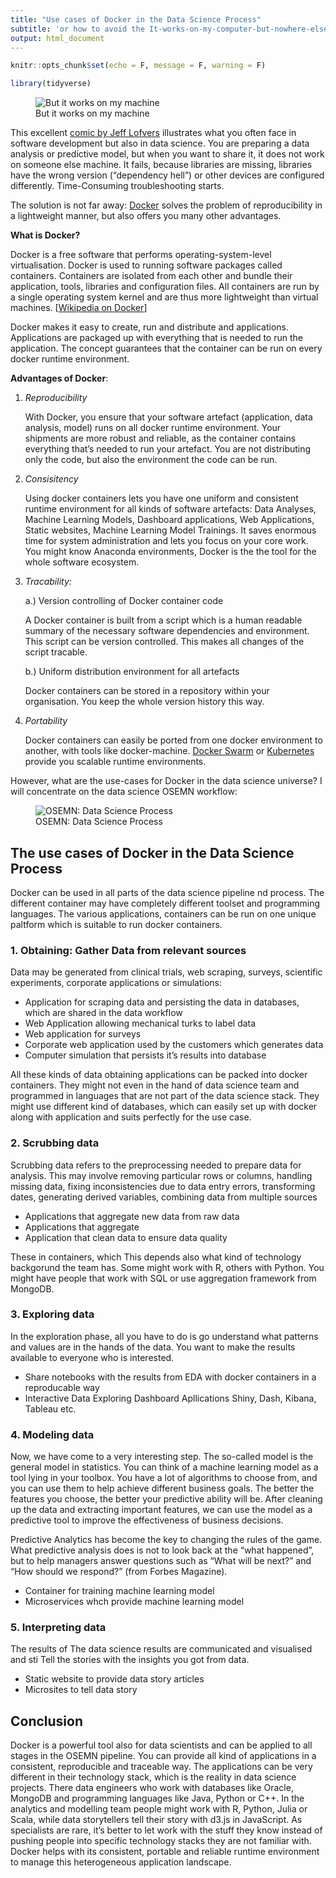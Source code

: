 ```yaml
---
title: "Use cases of Docker in the Data Science Process"
subtitle: 'or how to avoid the It-works-on-my-computer-but-nowhere-else-problem'
output: html_document
---
```


```r
knitr::opts_chunk$set(echo = F, message = F, warning = F)
```

```r
library(tidyverse)
```

![But it works on my machine](http://i.imgur.com/PnvK7v6.png)

This excellent [comic by Jeff Lofvers](http://donthitsave.com/comic/2016/07/15/it-works-on-my-computer) 
illustrates what you often face in software development but also in data science. You are preparing a data analysis or predictive model, 
but when you want to share it, it does not work on someone else machine. It fails, 
because libraries are missing, libraries have the wrong version ("dependency hell") or other devices are configured differently. Time-Consuming troubleshooting starts.

The solution is not far away: [Docker](https://www.docker.com/) solves the problem of reproducibility in a lightweight manner, but also offers you many other advantages. 

__What is Docker?__

Docker is a free software that performs operating-system-level virtualisation.
Docker is used to running software packages called containers. Containers are isolated from each other and bundle their application, tools, libraries and configuration files. All containers are run by a single operating system kernel and are thus more lightweight than virtual machines. [[Wikipedia on Docker](https://en.wikipedia.org/wiki/Docker_(software))]

Docker makes it easy to create, run and distribute and applications. Applications are packaged up with everything that is needed to run the application. The concept guarantees that the container can be run on every docker runtime environment.

__Advantages of Docker__:

1. _Reproducibility_

    With Docker, you ensure that your software artefact (application, data analysis, model) runs on all docker runtime environment. Your shipments are more robust and reliable, as the container contains everything that's needed to run your artefact. You are not distributing only the code, but also the environment the code can be run.

2. _Consisitency_

    Using docker containers lets you have one uniform and consistent runtime environment for all kinds of software artefacts: Data Analyses, Machine Learning Models, Dashboard applications, Web Applications, Static websites, Machine Learning Model Trainings. It saves enormous time for system administration and lets you focus on your core work. You might know Anaconda environments, Docker is the the tool for the whole software ecosystem.

3. _Tracability:_ 

    a.) Version controlling of Docker container code

    A Docker container is built from a script which is a human readable summary of the necessary software dependencies and environment. This script can be version controlled. This makes all changes of the script tracable.


    b.) Uniform distribution environment for all artefacts

    Docker containers can be stored in a repository within your organisation. You keep the whole version history this way.

4. _Portability_

    Docker containers can easily be ported from one docker environment to another, with tools like docker-machine.  [Docker Swarm](https://docs.docker.com/engine/swarm/) or [Kubernetes](https://kubernetes.io/) provide you scalable runtime environments.


However, what are the use-cases for Docker in the data science universe? I will concentrate on the data science OSEMN workflow: 



![OSEMN: Data Science Process](https://cdn-images-1.medium.com/max/1000/1*eE8DP4biqtaIK3aIy1S2zA.png)



## The use cases of Docker in the Data Science Process

Docker can be used in all parts of the data science pipeline nd process. The different container may have completely different toolset and programming languages. The various applications, containers can be run on one unique paltform which is suitable to run docker containers.


### 1. Obtaining: Gather Data from relevant sources

Data may be generated from clinical trials, web scraping, surveys, scientific experiments, corporate applications or simulations:

  - Application for scraping data and persisting the data in databases, which are shared in the data workflow
  - Web Application allowing mechanical turks to label data
  - Web application for surveys
  - Corporate web application used by the customers which generates data
  - Computer simulation that persists it's results into database
  
All these kinds of data obtaining applications can be packed into docker containers. They might not even in the hand of data science team and programmed in languages that are not part of the data science stack. They might use different kind of databases, which can easily set up with docker along with application and suits perfectly for the use case.

### 2. Scrubbing data

Scrubbing data refers to the preprocessing needed to prepare data for analysis. This may involve removing particular rows or columns, handling missing data, fixing inconsistencies due to data entry errors, transforming dates, generating derived variables, combining data from multiple sources

  - Applications that aggregate new data from raw data 
  - Applications that aggregate 
  - Application that clean data to ensure data  quality
  
These in containers, which This depends also what kind of technology backgorund the team has. Some might work with R, others with Python. You might have people that work with SQL or use aggregation framework from MongoDB. 
  

### 3. Exploring data

In the exploration phase, all you have to do is go understand what patterns and values are in the hands of the data. You want to make the results available to everyone who is interested.

  - Share notebooks with the results from EDA with docker containers in a reproducable way
  - Interactive Data Exploring Dashboard Apllications Shiny, Dash, Kibana, Tableau etc.
  

### 4. Modeling data

Now, we have come to a very interesting step. The so-called model is the general model in statistics. You can think of a machine learning model as a tool lying in your toolbox. You have a lot of algorithms to choose from, and you can use them to help achieve different business goals. The better the features you choose, the better your predictive ability will be. After cleaning up the data and extracting important features, we can use the model as a predictive tool to improve the effectiveness of business decisions.

Predictive Analytics has become the key to changing the rules of the game. What predictive analysis does is not to look back at the “what happened”, but to help managers answer questions such as “What will be next?” and “How should we respond?” (from Forbes Magazine).

- Container for training machine learning model
- Microservices whch provide machine learning model

### 5. Interpreting data

The results of 
The data science results are communicated and visualised and sti
Tell the stories with the insights you got from data. 

- Static website to provide data story articles
- Microsites  to tell data story


## Conclusion

Docker is a powerful tool also for data scientists and can be applied to all stages in the OSEMN pipeline. You can provide all kind of applications in a consistent, reproducible and traceable way. The applications can be very different in their technology stack, which is the reality in data science projects. There data engineers who work with databases like Oracle, MongoDB and programming languages like Java, Python or C++. In the analytics and modelling team people might work with R, Python, Julia or Scala, while data storytellers tell their story with d3.js in JavaScript. As specialists are rare, it's better to let work with the stuff they know instead of pushing people into specific technology stacks they are not familiar with. Docker helps with its consistent, portable and reliable runtime environment to manage this heterogeneous application landscape. 
